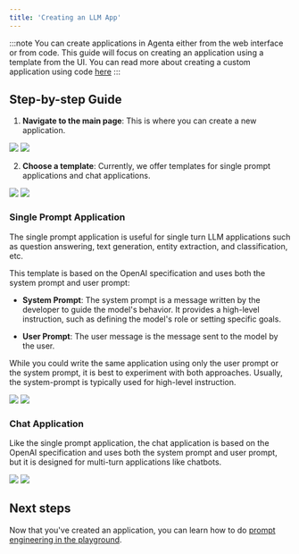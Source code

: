 ```yaml
---
title: 'Creating an LLM App'
---
```


:::note
You can create applications in Agenta either from the web interface or from code. This guide will focus on creating an application using a template from the UI. You can read more about creating a custom application using code  [here](/prompt_management/setting_up/custom_applications)
:::

## Step-by-step Guide

1. **Navigate to the main page**: This is where you can create a new application.

<img className="dark:hidden" src="/images/basic_guides/00_main_page_light.png" />
<img className="hidden dark:block" src="/images/basic_guides/00_main_page_dark.png" />

2. **Choose a template**: Currently, we offer templates for single prompt applications and chat applications.

<img className="dark:hidden" src="/images/basic_guides/01_choose_template_light.png" />
<img className="hidden dark:block" src="/images/basic_guides/01_choose_template_dark.png" />

### Single Prompt Application

The single prompt application is useful for single turn LLM applications such as question answering, text generation, entity extraction, and classification, etc.

This template is based on the OpenAI specification and uses both the system prompt and user prompt:

- **System Prompt**: The system prompt is a message written by the developer to guide the model's behavior. It provides a high-level instruction, such as defining the model's role or setting specific goals.

- **User Prompt**: The user message is the message sent to the model by the user.

While you could write the same application using only the user prompt or the system prompt, it is best to experiment with both approaches. Usually, the system-prompt is typically used for high-level instruction.

<img className="dark:hidden" src="/images/basic_guides/02_single_prompt_playground_light.png" />
<img className="hidden dark:block" src="/images/basic_guides/02_single_prompt_playground_dark.png" />

### Chat Application
Like the single prompt application, the chat application is based on the OpenAI specification and uses both the system prompt and user prompt, but it is designed for multi-turn applications like chatbots.

<img className="dark:hidden" src="/images/basic_guides/03_chat_app_playground_light.png" />
<img className="hidden dark:block" src="/images/basic_guides/03_chat_app_playground_dark.png" />

## Next steps

Now that you've created an application, you can learn how to do [prompt engineering in the playground](/prompt_management/prompt_engineering).
